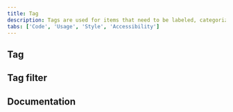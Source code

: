 ```yaml
---
title: Tag
description: Tags are used for items that need to be labeled, categorized, or organized using keywords that describe them.
tabs: ['Code', 'Usage', 'Style', 'Accessibility']
---
```



## Tag

<ComponentCode
  name="Tag"
  component="tag"
  variation="tag"
  hasReactVersion="tag--default"
  hasVueVersion="tag--red"
  hasAngularVersion="?path=/story/tag--basic"
  codepen="zXqoLz"></ComponentCode>

## Tag filter

<ComponentCode
  name="Tag filter"
  component="tag"
  variation="tag--filter"
  hasReactVersion="tag--filter"
  hasVueVersion="tag--filter"
  codepen="XQdNPg"></ComponentCode>

## Documentation

<ComponentDocs component="tag"></ComponentDocs>
